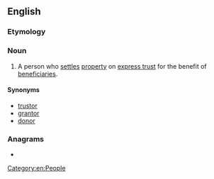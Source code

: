 ==English==

===Etymology===
{{suffix|en|settle|or}}

===Noun===
{{wikipedia}}
{{en-noun}}

# {{lb|en|legal}} A person who [[settle]]s [[property]] on [[express trust]] for the benefit of [[beneficiary|beneficiaries]].

====Synonyms====
* [[trustor]]
* [[grantor]]
* [[donor]]

===Anagrams===
* {{anagrams|en|a=elorstt|Lotters|Stotler|Trostle|lettors|slotter|tetrols|tolters}}

[[Category:en:People]]